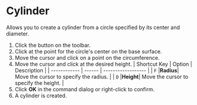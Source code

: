 
# Cylinder

Allows you to create a cylinder from a circle specified by its center and diameter.

<Reference shortcut='Shift-C' command='Cylinder' button='Toolbar' />

1. Click the button on the toolbar.
2. Click at the point for the circle's center on the base surface.
3. Move the cursor and click on a point on the circumference.
4. Move the cursor and click at the desired height.
   | Shortcut Key | Option | Description        |
   | ------------ | ------ | ------------------ |
   | `F`          |**Radius**| Move the cursor to specify the radius. |
   | `D`          |**Height**| Move the cursor to specify the height. |
5. Click **OK** in the command dialog or right-click to confirm.
6. A cylinder is created.
